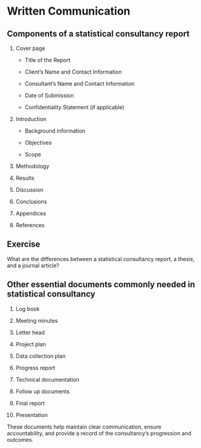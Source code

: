 # Written Communication



##   Components of a statistical consultancy report

1. Cover page

    - Title of the Report

    - Client’s Name and Contact Information

    - Consultant’s Name and Contact Information

    - Date of Submission

    - Confidentiality Statement (if applicable)

2. Introduction

    - Background information

    - Objectives

    - Scope

3. Methodology

4. Results

5. Discussion

6. Conclusions

7. Appendices

6. References

## Exercise

What are the differences between a statistical consultancy report, a thesis, and a journal article?

##  Other essential documents commonly needed in statistical consultancy

1. Log book 

2. Meeting minutes 

3. Letter head

4. Project plan 

5. Data collection plan

6. Progress report

7. Technical documentation

8. Follow up documents

9. Final report

10. Presentation

These documents help maintain clear communication, ensure accountability, and provide a record of the consultancy’s progression and outcomes.
